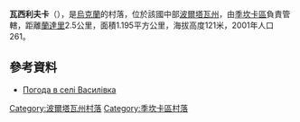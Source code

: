 {{coord|49|49|50|N|34|26|59|E|scale:100000_region:UA|display=title}}

'''瓦西利夫卡'''（{{lang-uk|Василівка}}），是[[烏克蘭|烏克蘭]]的村落，位於該國中部[[波爾塔瓦州|波爾塔瓦州]]，由[[季坎卡區|季坎卡區]]負責管轄，距離[[蘭達里|蘭達里]]2.5公里，面積1.195平方公里，海拔高度121米，2001年人口261。

==參考資料==
* [http://weather.in.ua/ua/poltavskaja/2580 Погода в селі Василівка] {{Wayback|url=http://weather.in.ua/ua/poltavskaja/2580 |date=20111220080425 }}

{{DEFAULTSORT:Василівка}}
[[Category:波爾塔瓦州村落|Category:波爾塔瓦州村落]]
[[Category:季坎卡區村落|Category:季坎卡區村落]]


{{Poltava-geo-stub}}